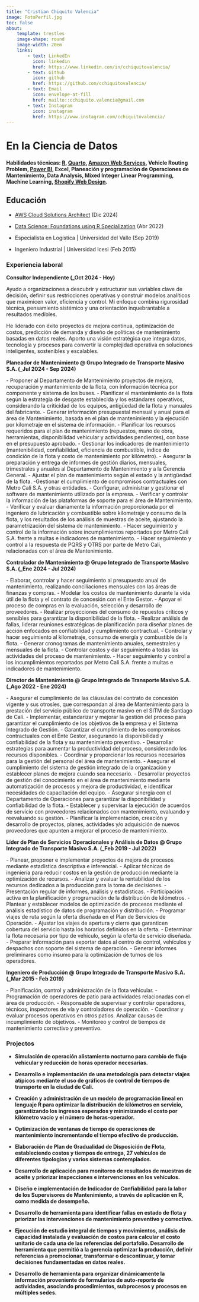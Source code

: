 ```yaml
---
title: "Cristian Chiquito Valencia"
image: FotoPerfil.jpg
toc: false
about: 
    template: trestles
    image-shape: round
    image-width: 20em
    links: 
        - text: LinkedIn
          icon: linkedin
          href: https://www.linkedin.com/in/cchiquitovalencia/
        - text: Github
          icon: github
          href: https://github.com/cchiquitovalencia/
        - text: Email
          icon: envelope-at-fill
          href: mailto::cchiquito.valencia@gmail.com
        - text: Instagram
          icon: instagram
          href: https://www.instagram.com/cchiquitovalencia/
---
```


# En la Ciencia de Datos

#### **Habilidades técnicas**: [R](https://www.r-project.org/), [Quarto](https://quarto.org/), [Amazon Web Services](https://aws.amazon.com/), Vehicle Routing Problem, [Power BI](https://app.powerbi.com/), Excel, Planeación y programación de Operaciones de Mantenimiento, Data Analysis, Mixed Integer Linear Programming, Machine Learning, [Shopify Web Design](https://www.shopify.com/co).

## Educación

-   [AWS Cloud Solutions Architect](https://coursera.org/share/c957552fd68212ed4462e8a7f9faf96c) (Dic 2024)

-   [Data Science: Foundations using R Specialization](https://www.coursera.org/account/accomplishments/specialization/Z25X8FDPEMY3?utm_source=link&utm_medium=certificate&utm_content=cert_image&utm_campaign=sharing_cta&utm_product=s12n) (Abr 2022)

-   Especialista en Logística \| Universidad del Valle (Sep 2019)

-   Ingeniero Industrial \| Universidad Icesi (Feb 2015)

### Experiencia laboral

**Consultor Independiente (\_Oct 2024 - Hoy)**

Ayudo a organizaciones a descubrir y estructurar sus variables clave de decisión, definir sus restricciones operativas y construir modelos analíticos que maximicen valor, eficiencia y control. Mi enfoque combina rigurosidad técnica, pensamiento sistémico y una orientación inquebrantable a resultados medibles.

He liderado con éxito proyectos de mejora continua, optimización de costos, predicción de demanda y diseño de políticas de mantenimiento basadas en datos reales. Aporto una visión estratégica que integra datos, tecnología y procesos para convertir la complejidad operativa en soluciones inteligentes, sostenibles y escalables.

**Planeador de Mantenimiento \@ Grupo Integrado de Transporte Masivo S.A. (\_Jul 2024 - Sep 2024)**

\- Proponer al Departamento de Mantenimiento proyectos de mejora, recuperación y mantenimiento de la flota, con información técnica por componente y sistema de los buses. - Planificar el mantenimiento de la flota según la estrategia de desgaste establecida y los estándares operativos, considerando la criticidad de los equipos, antigüedad de la flota y manuales del fabricante. - Generar información presupuestal mensual y anual para el área de Mantenimiento, basada en el plan de mantenimiento y la ejecución por kilometraje en el sistema de información. - Planificar los recursos requeridos para el plan de mantenimiento (repuestos, mano de obra, herramientas, disponibilidad vehicular y actividades pendientes), con base en el presupuesto aprobado. - Gestionar los indicadores de mantenimiento (mantenibilidad, confiabilidad, eficiencia de combustible, índice de condición de la flota y costo de mantenimiento por kilómetro). - Asegurar la preparación y entrega de informes de gestión diarios, mensuales, trimestrales y anuales al Departamento de Mantenimiento y a la Gerencia General. - Ajustar el plan de mantenimiento según el estado y la antigüedad de la flota. -Gestionar el cumplimiento de compromisos contractuales con Metro Cali S.A. y otras entidades. - Configurar, administrar y gestionar el software de mantenimiento utilizado por la empresa. - Verificar y controlar la información de las plataformas de soporte para el área de Mantenimiento. - Verificar y evaluar diariamente la información proporcionada por el ingeniero de lubricación y combustible sobre kilometraje y consumo de la flota, y los resultados de los análisis de muestras de aceite, ajustando la parametrización del sistema de mantenimiento. - Hacer seguimiento y control de la información sobre incumplimientos reportados por Metro Cali S.A. frente a multas e indicadores de mantenimiento. - Hacer seguimiento y control a la respuesta de PQRS y OTRS por parte de Metro Cali, relacionadas con el área de Mantenimiento.

**Controlador de Mantenimiento \@ Grupo Integrado de Transporte Masivo S.A. (\_Ene 2024 - Jul 2024)**

\- Elaborar, controlar y hacer seguimiento al presupuesto anual de mantenimiento, realizando conciliaciones mensuales con las áreas de finanzas y compras. - Modelar los costos de mantenimiento durante la vida útil de la flota y el contrato de concesión con el Ente Gestor. - Apoyar el proceso de compras en la evaluación, selección y desarrollo de proveedores. - Realizar proyecciones del consumo de repuestos críticos y sensibles para garantizar la disponibilidad de la flota. - Realizar análisis de fallas, liderar reuniones estratégicas de planificación para diseñar planes de acción enfocados en confiabilidad y cumplimiento contractual. - Controlar y hacer seguimiento al kilometraje, consumo de energía y combustible de la flota. - Generar cronogramas de mantenimiento anuales, semestrales y mensuales de la flota. - Controlar costos y dar seguimiento a todas las actividades del proceso de mantenimiento. - Hacer seguimiento y control a los incumplimientos reportados por Metro Cali S.A. frente a multas e indicadores de mantenimiento.

**Director de Mantenimiento \@ Grupo Integrado de Transporte Masivo S.A. (\_Ago 2022 - Ene 2024)**

\- Asegurar el cumplimiento de las cláusulas del contrato de concesión vigente y sus otrosíes, que correspondan al área de Mantenimiento para la prestación del servicio público de transporte masivo en el SITM de Santiago de Cali. - Implementar, estandarizar y mejorar la gestión del proceso para garantizar el cumplimiento de los objetivos de la empresa y el Sistema Integrado de Gestión. - Garantizar el cumplimiento de los compromisos contractuales con el Ente Gestor, asegurando la disponibilidad y confiabilidad de la flota y su mantenimiento preventivo. - Desarrollar estrategias para aumentar la productividad del proceso, considerando los recursos disponibles. - Coordinar y proporcionar los recursos necesarios para la gestión del personal del área de mantenimiento. - Asegurar el cumplimiento del sistema de gestión integrado de la organización y establecer planes de mejora cuando sea necesario. - Desarrollar proyectos de gestión del conocimiento en el área de mantenimiento mediante automatización de procesos y mejora de productividad, e identificar necesidades de capacitación del equipo. - Asegurar sinergia con el Departamento de Operaciones para garantizar la disponibilidad y confiabilidad de la flota. - Establecer y supervisar la ejecución de acuerdos de servicio con proveedores relacionados con mantenimiento, evaluando y reevaluando su gestión. - Planificar la implementación, creación y desarrollo de proyectos, planes, actividades y/o adquisición de nuevos proveedores que apunten a mejorar el proceso de mantenimiento.

**Líder de Plan de Servicios Operacionales y Análisis de Datos \@ Grupo Integrado de Transporte Masivo S.A. (\_Feb 2019 - Jul 2022)**

\- Planear, proponer e implementar proyectos de mejora de procesos mediante estadística descriptiva e inferencial. - Aplicar técnicas de ingeniería para reducir costos en la gestión de producción mediante la optimización de recursos. - Analizar y evaluar la rentabilidad de los recursos dedicados a la producción para la toma de decisiones. - Presentación regular de informes, análisis y estadísticas. - Participación activa en la planificación y programación de la distribución de kilómetros. - Plantear y establecer modelos de optimización de procesos mediante el análisis estadístico de datos de programación y distribución. - Programar viajes de ruta según la oferta diseñada en el Plan de Servicios de Operación. - Ajustar los viajes de apertura y cierre que garanticen cobertura del servicio hasta los horarios definidos en la oferta. - Determinar la flota necesaria por tipo de vehículo, según la oferta de servicio diseñada. - Preparar información para exportar datos al centro de control, vehículos y despachos con soporte del sistema de operación. - Generar informes preliminares como insumo para la optimización de turnos de los operadores.

**Ingeniero de Producción \@ Grupo Integrado de Transporte Masivo S.A. (\_Mar 2015 - Feb 2019)**

\- Planificación, control y administración de la flota vehicular. - Programación de operadores de patio para actividades relacionadas con el área de producción. - Responsable de supervisar y controlar operadores, técnicos, inspectores de vía y controladores de operación. - Coordinar y evaluar procesos operativos en otros patios. Analizar causas de incumplimiento de objetivos. - Monitoreo y control de tiempos de mantenimiento correctivo y preventivo.

### Projectos

-   **Simulación de operación alistamiento nocturno para cambio de flujo vehicular y reducción de horas operador necesarias.**

-   **Desarrollo e implementación de una metodología para detectar viajes atípicos mediante el uso de gráficos de control de tiempos de transporte en la ciudad de Cali.**

-   **Creación y administración de un modelo de programación lineal en lenguaje R para optimizar la distribución de kilómetros en servicio, garantizando los ingresos esperados y minimizando el costo por kilómetro vacío y el número de horas-operador.**

-   **Optimización de ventanas de tiempo de operaciones de mantenimiento incrementando el tiempo efectivo de producción.**

-   **Elaboración de Plan de Gradualidad de Disposición de Flota, estableciendo costos y tiempos de entrega, 27 vehículos de diferentes tipologías y varios sistemas contemplados.**

-   **Desarrollo de aplicación para monitoreo de resultados de muestras de aceite y priorizar inspecciones e intervenciones en los vehículos.**

-   **Diseño e implementación de Indicador de Confiabilidad para la labor de los Supervisores de Mantenimiento, a través de aplicación en R, como medida de desempeño.**

-   **Desarrollo de herramienta para identificar fallas en estado de flota y priorizar las intervenciones de mantenimiento preventivo y correctivo.**

-   **Ejecución de estudio integral de tiempos y movimientos, análisis de capacidad instalada y evaluación de costos para calcular el costo unitario de cada una de las referencias del portafolio. Desarrollo de herramienta que permitió a la gerencia optimizar la producción, definir referencias a promocionar, transformar o descontinuar, y tomar decisiones fundamentadas en datos reales.**

-   **Desarrollo de herramienta para organizar dinámicamente la información proveniente de formularios de auto-reporte de actividades, asociando procedimientos, subprocesos y procesos en múltiples sedes.**

